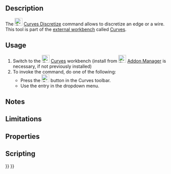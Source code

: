 <languages/>
<translate>

<!--T:1-->
{{Docnav
|[[Curves_SplitCurve|SplitCurve]]
|[[Curves_Approximate|Approximate]]
|[[Curves_Workbench|Curves]]
|IconL=Curves_SplitCurve.svg
|IconR=Curves_Approximate.svg
|IconC=Curves_workbench_icon.svg
}}

<!--T:2-->
{{GuiCommand
|Name=Curves Discretize
|MenuLocation=Curves → Discretize
|Workbenches=[[Curves_Workbench|Curves]]
}}

==Description== <!--T:3-->

<!--T:4-->
The [[Image:Curves_Discretize.svg|24px]] [[Curves_Discretize|Curves Discretize]] command allows to discretize an edge or a wire. This tool is part of the [[External_workbenches|external workbench]] called [[Curves_Workbench|Curves]].

==Usage== <!--T:5-->

<!--T:6-->
# Switch to the [[Image:Curves_workbench_icon.svg|24px]] [[Curves_Workbench|Curves]] workbench (install from [[Image:Std_AddonMgr.svg|24px]] [[Std_AddonMgr|Addon Manager]] is necessary, if not previously installed)
# To invoke the command, do one of the following:
#* Press the [[Image:Curves_Discretize.svg|24px]] button in the Curves toolbar.
#* Use the {{MenuCommand|Curves → Discretize}} entry in the dropdown menu.


==Notes== <!--T:7-->


==Limitations== <!--T:8-->


==Properties== <!--T:9-->


==Scripting== <!--T:10-->


<!--T:11-->
{{Docnav
|[[Curves_SplitCurve|SplitCurve]]
|[[Curves_Approximate|Approximate]]
|[[Curves_Workbench|Curves]]
|IconL=Curves_SplitCurve.svg
|IconR=Curves_Approximate.svg
|IconC=Curves_workbench_icon.svg
}}

</translate>
{{Curves Tools navi{{#translation:}}}}
{{Userdocnavi{{#translation:}}}}